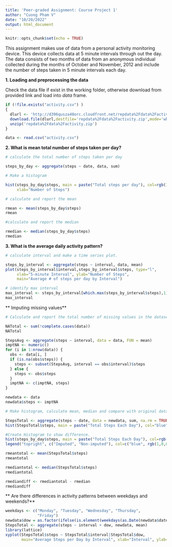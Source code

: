 ```yaml
---
title: 'Peer-graded Assignment: Course Project 1'
author: "Cuong Pham V"
date: "10/20/2022"
output: html_document
---
```


```r
knitr::opts_chunk$set(echo = TRUE)
```

This assignment makes use of data from a personal activity monitoring device. This device collects data at 5 minute intervals through out the day. The data consists of two months of data from an anonymous individual collected during the months of October and November, 2012 and include the number of steps taken in 5 minute intervals each day.

**1. Loading and preprocessing the data**

Check the data file if exist in the working folder, otherwise download from provided link and load into *data* frame. 

```r

if (!file.exists("activity.csv") )
{
  dlurl <- 'http://d396qusza40orc.cloudfront.net/repdata%2Fdata%2Factivity.zip'  
  download.file(dlurl,destfile='repdata%2Fdata%2Factivity.zip',mode='wb')  
  unzip('repdata%2Fdata%2Factivity.zip')
}

data <- read.csv("activity.csv") 

```

**2. What is mean total number of steps taken per day?**

```r

# calculate the total number of steps taken per day

steps_by_day <- aggregate(steps ~ date, data, sum)

# Make a histogram

hist(steps_by_day$steps, main = paste("Total steps per day"), col=rgb(1,0,0,0.5),
     xlab="Number of Steps")

# calculate and report the mean

rmean <- mean(steps_by_day$steps)
rmean

#calculate and report the median

rmedian <- median(steps_by_day$steps)
rmedian

```

**3. What is the average daily activity pattern?**

```r

# calculate interval and make a time series plot. 

steps_by_interval <- aggregate(steps ~ interval, data, mean)
plot(steps_by_interval$interval,steps_by_interval$steps, type="l", 
     xlab="5-minute Interval", ylab="Number of Steps",
     main="Average # of steps per day by Interval")

# identify max interval 
max_interval <- steps_by_interval[which.max(steps_by_interval$steps),1]
max_interval
```

** Imputing missing values**

```r
# Calculate and report the total number of missing values in the dataset

NATotal <- sum(!complete.cases(data))
NATotal

StepsAvg <- aggregate(steps ~ interval, data = data, FUN = mean)
imptNA <- numeric()
for (i in 1:nrow(data)) {
  obs <- data[i, ]
  if (is.na(obs$steps)) {
    steps <- subset(StepsAvg, interval == obs$interval)$steps
  } else {
    steps <- obs$steps
  }
  imptNA <- c(imptNA, steps)
}

newdata <- data
newdata$steps <- imptNA

# Make histogram, calculate mean, median and compare with original data

StepsTotal <- aggregate(steps ~ date, data = newdata, sum, na.rm = TRUE)
hist(StepsTotal$steps, main = paste("Total Steps Each Day"), col="blue", xlab="Number of Steps")

#Create Histogram to show difference. 
hist(steps_by_day$steps, main = paste("Total Steps Each Day"), col=rgb(1,0,0,0.5), xlab="Number of Steps", add=T)
legend("topright", c("Imputed", "Non-imputed"), col=c("blue", rgb(1,0,0,0.5)), lwd=10)

rmeantotal <- mean(StepsTotal$steps)
rmeantotal

rmediantotal <- median(StepsTotal$steps)
rmediantotal

rmediandiff <- rmediantotal - rmedian
rmediandiff

```

** Are there differences in activity patterns between weekdays and weekends?**

```r

weekdays <- c("Monday", "Tuesday", "Wednesday", "Thursday", 
              "Friday")
newdata$dow = as.factor(ifelse(is.element(weekdays(as.Date(newdata$date)),weekdays), "Weekday", "Weekend"))
StepsTotal <- aggregate(steps ~ interval + dow, newdata, mean)
library(lattice)
xyplot(StepsTotal$steps ~ StepsTotal$interval|StepsTotal$dow, 
       main="Average Steps per Day by Interval", xlab="Interval", ylab="Steps",layout=c(1,2), type="l")

```
